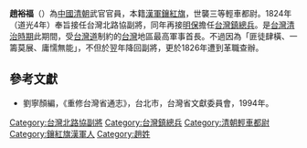 '''趙裕福'''（{{bd|？||？|catIdx=}}）為[[中國|中國]][[清朝|清朝]]武官官員，本籍[[漢軍鑲紅旗|漢軍鑲紅旗]]，世襲三等輕車都尉。1824年（道光4年）奉旨接任台灣北路協副將，同年再接[[明保|明保]]擔任[[台灣鎮|台灣鎮]][[總兵|總兵]]。是[[台灣清治時期|台灣清治時期]]此期間，受[[台灣道|台灣道]]制約的[[台灣|台灣]]地區最高軍事首長。不過因為「匪徒肆橫、一籌莫展、庸懦無能」，不但於翌年降回副將，更於1826年遭到革職查辦。

==參考文獻==
*劉寧顏編，《重修台灣省通志》，台北市，台灣省文獻委員會，1994年。

{{start box}}
{{s-before|[[王萬邦|王萬邦]]}}
{{s-title|[[台灣北路協|台灣北路協]][[副將|副將]]|1824年上任}}
{{s-after|[[黨守正|黨守正]]}}
{{end box}}
{{start box}}
{{s-before|[[明保|明保]]}}
{{s-title|[[台灣鎮總兵|台灣鎮總兵]]|1824年上任}}
{{s-after|[[蔡萬齡|蔡萬齡]]}}
{{end box}}
{{start box}}
{{s-before|[[黨守正|黨守正]]}}
{{s-title|[[台灣北路協|台灣北路協]][[副將|副將]]|1824年上任}}
{{s-after|[[黃其漢|黃其漢]]}}
{{end box}}

[[Category:台灣北路協副將|Category:台灣北路協副將]]
[[Category:台灣鎮總兵|Category:台灣鎮總兵]]
[[Category:清朝輕車都尉|Category:清朝輕車都尉]]
[[Category:鑲紅旗漢軍人|Category:鑲紅旗漢軍人]]
[[Category:趙姓|Category:趙姓]]